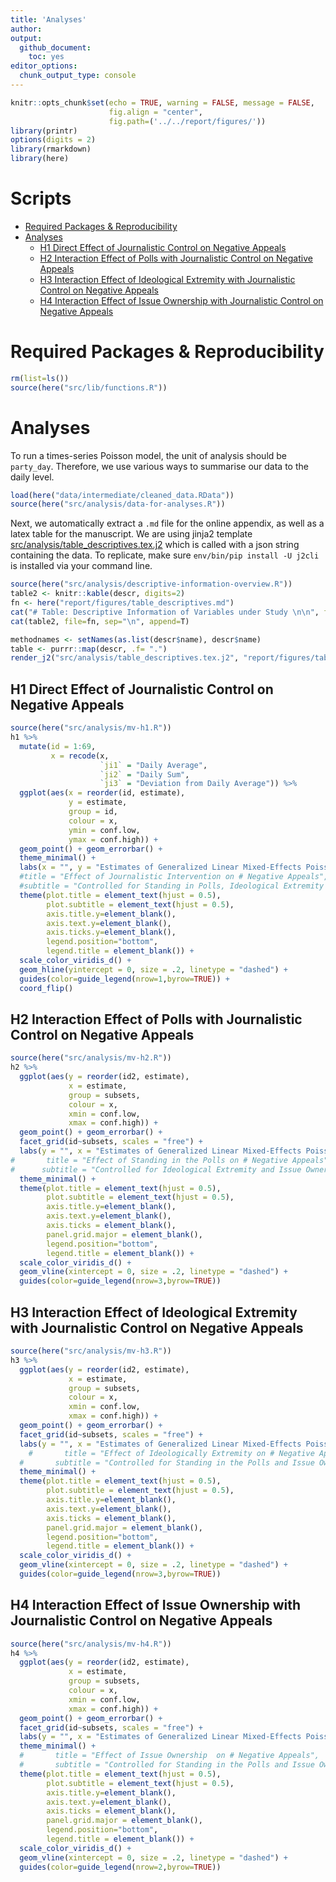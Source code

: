 ```yaml
---
title: 'Analyses'
author: 
output: 
  github_document:
    toc: yes
editor_options: 
  chunk_output_type: console
---
```


```r
knitr::opts_chunk$set(echo = TRUE, warning = FALSE, message = FALSE,
                      fig.align = "center",
                      fig.path=('../../report/figures/'))
library(printr)
options(digits = 2)
library(rmarkdown)
library(here)
```

# Scripts
- [Required Packages &amp; Reproducibility](#required-packages-&amp;-reproducibility)
- [Analyses](#analyses)
  - [H1 Direct Effect of Journalistic Control on Negative Appeals](#H1-Direct-Effect-of-Journalistic-Control-on-Negative-Appeals)
  - [H2 Interaction Effect of Polls with Journalistic Control on Negative Appeals](#H2-Interaction-Effect-of-Polls-with-Journalistic-Control-on-Negative-Appeals)
  - [H3 Interaction Effect of Ideological Extremity with Journalistic Control on Negative Appeals](#H3-Interaction-Effect-of-Ideological-Extremity-with-Journalistic-Control-on-Negative-Appeals)
  - [H4 Interaction Effect of Issue Ownership with Journalistic Control on Negative Appeals](#H4-Interaction-Effect-of-Issue-Ownership-with-Journalistic-Control-on-Negative-Appeals)

# Required Packages &amp; Reproducibility
```r
rm(list=ls())
source(here("src/lib/functions.R"))
```

# Analyses
To run a times-series Poisson model, the unit of analysis should be `party_day`. 
Therefore, we use various ways to summarise our data to the daily level.

```r
load(here("data/intermediate/cleaned_data.RData"))
source(here("src/analysis/data-for-analyses.R"))
```

Next, we automatically extract a `.md` file for the online appendix, as well as a  latex table for the manuscript. 
We are using jinja2 template [src/analysis/table_descriptives.tex.j2](table.tex.j2) which is called with a json string containing the data.
To replicate, make sure `env/bin/pip install -U j2cli` is installed via your command line.

```r
source(here("src/analysis/descriptive-information-overview.R"))
table2 <- knitr::kable(descr, digits=2)
fn <- here("report/figures/table_descriptives.md")
cat("# Table: Descriptive Information of Variables under Study \n\n", file=fn)
cat(table2, file=fn, sep="\n", append=T)

methodnames <- setNames(as.list(descr$name), descr$name)
table <- purrr::map(descr, .f= ".") 
render_j2("src/analysis/table_descriptives.tex.j2", "report/figures/table_descriptives.tex", data=list(data=table, methods=methodnames))
```

## H1 Direct Effect of Journalistic Control on Negative Appeals
```r
source(here("src/analysis/mv-h1.R"))
h1 %>%  
  mutate(id = 1:69,
         x = recode(x, 
                    `ji1` = "Daily Average",
                    `ji2` = "Daily Sum",
                    `ji3` = "Deviation from Daily Average")) %>%
  ggplot(aes(x = reorder(id, estimate),
             y = estimate,
             group = id,
             colour = x,
             ymin = conf.low,
             ymax = conf.high)) +
  geom_point() + geom_errorbar() +
  theme_minimal() +
  labs(x = "", y = "Estimates of Generalized Linear Mixed-Effects Poisson Model") +
  #title = "Effect of Journalistic Intervention on # Negative Appeals",
  #subtitle = "Controlled for Standing in Polls, Ideological Extremity and Issue Ownership" ) +
  theme(plot.title = element_text(hjust = 0.5),
        plot.subtitle = element_text(hjust = 0.5),
        axis.title.y=element_blank(),
        axis.text.y=element_blank(),
        axis.ticks.y=element_blank(),
        legend.position="bottom",
        legend.title = element_blank()) +
  scale_color_viridis_d() +
  geom_hline(yintercept = 0, size = .2, linetype = "dashed") +
  guides(color=guide_legend(nrow=1,byrow=TRUE)) +
  coord_flip()
```

## H2 Interaction Effect of Polls with Journalistic Control on Negative Appeals
```r
source(here("src/analysis/mv-h2.R"))
h2 %>%  
  ggplot(aes(y = reorder(id2, estimate),
             x = estimate,
             group = subsets,
             colour = x,
             xmin = conf.low,
             xmax = conf.high)) +
  geom_point() + geom_errorbar() +
  facet_grid(id~subsets, scales = "free") +
  labs(y = "", x = "Estimates of Generalized Linear Mixed-Effects Poisson Model") +
#       title = "Effect of Standing in the Polls on # Negative Appeals",
#      subtitle = "Controlled for Ideological Extremity and Issue Ownership" ) +
  theme_minimal() +
  theme(plot.title = element_text(hjust = 0.5),
        plot.subtitle = element_text(hjust = 0.5),
        axis.title.y=element_blank(),
        axis.text.y=element_blank(),
        axis.ticks = element_blank(),
        panel.grid.major = element_blank(),
        legend.position="bottom",
        legend.title = element_blank()) +
  scale_color_viridis_d() +
  geom_vline(xintercept = 0, size = .2, linetype = "dashed") +
  guides(color=guide_legend(nrow=3,byrow=TRUE))
```

## H3 Interaction Effect of Ideological Extremity with Journalistic Control on Negative Appeals
```r
source(here("src/analysis/mv-h3.R"))
h3 %>%  
  ggplot(aes(y = reorder(id2, estimate),
             x = estimate,
             group = subsets,
             colour = x,
             xmin = conf.low,
             xmax = conf.high)) +
  geom_point() + geom_errorbar() +
  facet_grid(id~subsets, scales = "free") +
  labs(y = "", x = "Estimates of Generalized Linear Mixed-Effects Poisson Model" ) + 
    #       title = "Effect of Ideologically Extremity on # Negative Appeals",
  #       subtitle = "Controlled for Standing in the Polls and Issue Ownership" ) +
  theme_minimal() +
  theme(plot.title = element_text(hjust = 0.5),
        plot.subtitle = element_text(hjust = 0.5),
        axis.title.y=element_blank(),
        axis.text.y=element_blank(),
        axis.ticks = element_blank(),
        panel.grid.major = element_blank(),
        legend.position="bottom",
        legend.title = element_blank()) +
  scale_color_viridis_d() +
  geom_vline(xintercept = 0, size = .2, linetype = "dashed") +
  guides(color=guide_legend(nrow=3,byrow=TRUE))
```

## H4 Interaction Effect of Issue Ownership with Journalistic Control on Negative Appeals
```r
source(here("src/analysis/mv-h4.R"))
h4 %>%  
  ggplot(aes(y = reorder(id2, estimate),
             x = estimate,
             group = subsets,
             colour = x,
             xmin = conf.low,
             xmax = conf.high)) +
  geom_point() + geom_errorbar() +
  facet_grid(id~subsets, scales = "free") +
  labs(y = "", x = "Estimates of Generalized Linear Mixed-Effects Poisson Model") +
  theme_minimal() +
  #       title = "Effect of Issue Ownership  on # Negative Appeals",
  #       subtitle = "Controlled for Standing in the Polls and Issue Ownership" ) +
  theme(plot.title = element_text(hjust = 0.5),
        plot.subtitle = element_text(hjust = 0.5),
        axis.title.y=element_blank(),
        axis.text.y=element_blank(),
        axis.ticks = element_blank(),
        panel.grid.major = element_blank(),
        legend.position="bottom",
        legend.title = element_blank()) +
  scale_color_viridis_d() +
  geom_vline(xintercept = 0, size = .2, linetype = "dashed") +
  guides(color=guide_legend(nrow=2,byrow=TRUE))
```


